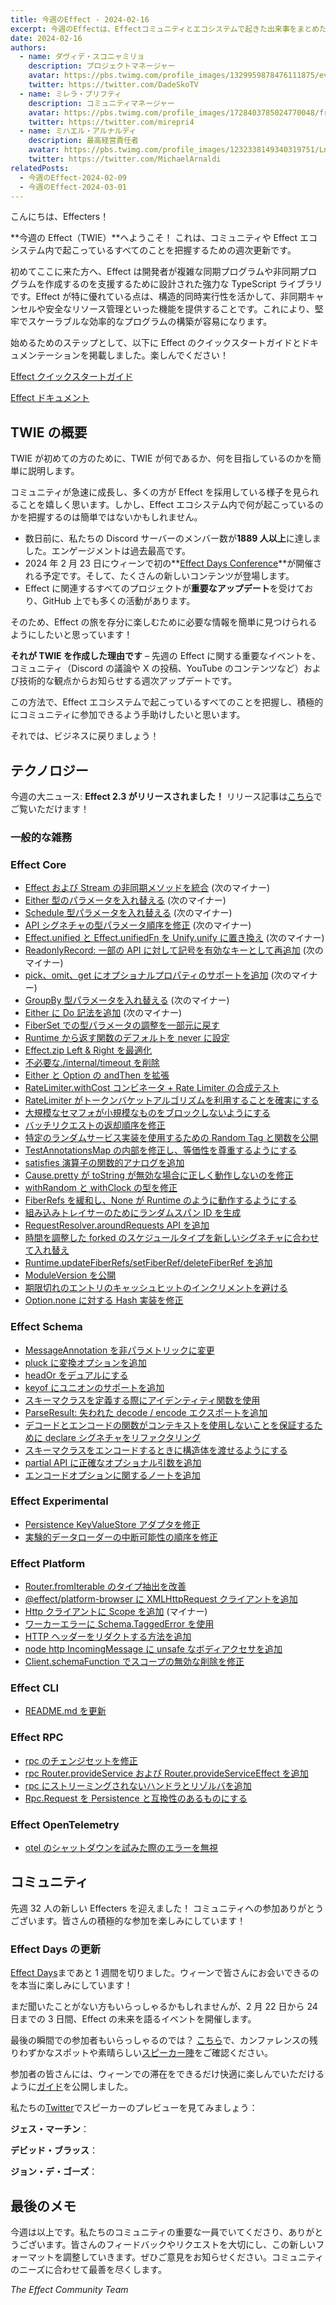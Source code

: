 ```yaml
---
title: 今週のEffect - 2024-02-16
excerpt: 今週のEffectは、Effectコミュニティとエコシステムで起きた出来事をまとめた週次ブログ記事です。ニュースや機能の変更を把握するのに役立ててください！
date: 2024-02-16
authors:
  - name: ダヴィデ・スコニャミリョ
    description: プロジェクトマネージャー
    avatar: https://pbs.twimg.com/profile_images/1329959878476111875/evHG8VX6_400x400.jpg
    twitter: https://twitter.com/DadeSkoTV
  - name: ミレラ・プリフティ
    description: コミュニティマネージャー
    avatar: https://pbs.twimg.com/profile_images/1728403785024770048/frKphayT_400x400.jpg
    twitter: https://twitter.com/mirepri4
  - name: ミハエル・アルナルディ
    description: 最高経営責任者
    avatar: https://pbs.twimg.com/profile_images/1232338149340319751/Ln9nNWyk_400x400.jpg
    twitter: https://twitter.com/MichaelArnaldi
relatedPosts:
  - 今週のEffect-2024-02-09
  - 今週のEffect-2024-03-01
---
```



こんにちは、Effecters！

**今週の Effect（TWIE）**へようこそ！ これは、コミュニティや Effect エコシステム内で起こっているすべてのことを把握するための週次更新です。

初めてここに来た方へ、Effect は開発者が複雑な同期プログラムや非同期プログラムを作成するのを支援するために設計された強力な TypeScript ライブラリです。Effect が特に優れている点は、構造的同時実行性を活かして、非同期キャンセルや安全なリソース管理といった機能を提供することです。これにより、堅牢でスケーラブルな効率的なプログラムの構築が容易になります。

始めるためのステップとして、以下に Effect のクイックスタートガイドとドキュメンテーションを掲載しました。楽しんでください！

[Effect クイックスタートガイド](/docs/quickstart)

[Effect ドキュメント](/docs/introduction)

## TWIE の概要

TWIE が初めての方のために、TWIE が何であるか、何を目指しているのかを簡単に説明します。

コミュニティが急速に成長し、多くの方が Effect を採用している様子を見られることを嬉しく思います。しかし、Effect エコシステム内で何が起こっているのかを把握するのは簡単ではないかもしれません。

- 数日前に、私たちの Discord サーバーのメンバー数が**1889 人以上**に達しました。エンゲージメントは過去最高です。
- 2024 年 2 月 23 日にウィーンで初の**[Effect Days Conference](/events/effect-days)**が開催される予定です。そして、たくさんの新しいコンテンツが登場します。
- Effect に関連するすべてのプロジェクトが**重要なアップデート**を受けており、GitHub 上でも多くの活動があります。

そのため、Effect の旅を存分に楽しむために必要な情報を簡単に見つけられるようにしたいと思っています！

**それが TWIE を作成した理由です** – 先週の Effect に関する重要なイベントを、コミュニティ（Discord の議論や X の投稿、YouTube のコンテンツなど）および技術的な観点からお知らせする週次アップデートです。

この方法で、Effect エコシステムで起こっているすべてのことを把握し、積極的にコミュニティに参加できるよう手助けしたいと思います。

それでは、ビジネスに戻りましょう！

## テクノロジー

今週の大ニュース: **Effect 2.3 がリリースされました！** リリース記事は[こちら](https://effect.website/blog/release-2.3)でご覧いただけます！

### 一般的な雑務

### Effect Core

- [Effect および Stream の非同期メソッドを統合](https://github.com/Effect-TS/effect/pull/2087) (次のマイナー)
- [Either 型のパラメータを入れ替える](https://github.com/Effect-TS/effect/pull/2102) (次のマイナー)
- [Schedule 型パラメータを入れ替える](https://github.com/Effect-TS/effect/pull/2155) (次のマイナー)
- [API シグネチャの型パラメータ順序を修正](https://github.com/Effect-TS/effect/pull/2156) (次のマイナー)
- [Effect.unified と Effect.unifiedFn を Unify.unify に置き換え](https://github.com/Effect-TS/effect/pull/2158) (次のマイナー)
- [ReadonlyRecord: 一部の API に対して記号を有効なキーとして再追加](https://github.com/Effect-TS/effect/pull/2164) (次のマイナー)
- [pick、omit、get にオプショナルプロパティのサポートを追加](https://github.com/Effect-TS/effect/pull/2161) (次のマイナー)
- [GroupBy 型パラメータを入れ替える](https://github.com/Effect-TS/effect/pull/2169) (次のマイナー)
- [Either に Do 記法を追加](https://github.com/Effect-TS/effect/pull/2157) (次のマイナー)
- [FiberSet での型パラメータの調整を一部元に戻す](https://github.com/Effect-TS/effect/pull/2094)
- [Runtime から返す関数のデフォルトを never に設定](https://github.com/Effect-TS/effect/pull/2096)
- [Effect.zip Left & Right を最適化](https://github.com/Effect-TS/effect/pull/2099)
- [不必要な./internal/timeout を削除](https://github.com/Effect-TS/effect/pull/2098)
- [Either と Option の andThen を拡張](https://github.com/Effect-TS/effect/pull/2103)
- [RateLimiter.withCost コンビネータ + Rate Limiter の合成テスト](https://github.com/Effect-TS/effect/pull/2090)
- [RateLimiter がトークンバケットアルゴリズムを利用することを確実にする](https://github.com/Effect-TS/effect/pull/2097)
- [大規模なセマフォが小規模なものをブロックしないようにする](https://github.com/Effect-TS/effect/pull/2107)
- [バッチリクエストの返却順序を修正](https://github.com/Effect-TS/effect/pull/2114)
- [特定のランダムサービス実装を使用するための Random Tag と関数を公開](https://github.com/Effect-TS/effect/pull/2137)
- [TestAnnotationsMap の内部を修正し、等価性を尊重するようにする](https://github.com/Effect-TS/effect/pull/2138)
- [satisfies 演算子の関数的アナログを追加](https://github.com/Effect-TS/effect/pull/2080)
- [Cause.pretty が toString が無効な場合に正しく動作しないのを修正](https://github.com/Effect-TS/effect/pull/2143)
- [withRandom と withClock の型を修正](https://github.com/Effect-TS/effect/pull/2144)
- [FiberRefs を緩和し、None が Runtime のように動作するようにする](https://github.com/Effect-TS/effect/pull/2139)
- [組み込みトレイサーのためにランダムスパン ID を生成](https://github.com/Effect-TS/effect/pull/2147)
- [RequestResolver.aroundRequests API を追加](https://github.com/Effect-TS/effect/pull/2145)
- [時間を調整した forked のスケジュールタイプを新しいシグネチャに合わせて入れ替え](https://github.com/Effect-TS/effect/pull/2148)
- [Runtime.updateFiberRefs/setFiberRef/deleteFiberRef を追加](https://github.com/Effect-TS/effect/pull/2149)
- [ModuleVersion を公開](https://github.com/Effect-TS/effect/pull/2142)
- [期限切れのエントリのキャッシュヒットのインクリメントを避ける](https://github.com/Effect-TS/effect/pull/2159)
- [Option.none に対する Hash 実装を修正](https://github.com/Effect-TS/effect/pull/2165)

### Effect Schema

- [MessageAnnotation を非パラメトリックに変更](https://github.com/Effect-TS/effect/pull/2170)
- [pluck に変換オプションを追加](https://github.com/Effect-TS/effect/pull/2108)
- [headOr をデュアルにする](https://github.com/Effect-TS/effect/pull/2110)
- [keyof にユニオンのサポートを追加](https://github.com/Effect-TS/effect/pull/2111)
- [スキーマクラスを定義する際にアイデンティティ関数を使用](https://github.com/Effect-TS/effect/pull/2121)
- [ParseResult: 失われた decode / encode エクスポートを追加](https://github.com/Effect-TS/effect/pull/2124)
- [デコードとエンコードの関数がコンテキストを使用しないことを保証するために declare シグネチャをリファクタリング](https://github.com/Effect-TS/effect/pull/2123)
- [スキーマクラスをエンコードするときに構造体を渡せるようにする](https://github.com/Effect-TS/effect/pull/2128)
- [partial API に正確なオプショナル引数を追加](https://github.com/Effect-TS/effect/pull/2141)
- [エンコードオプションに関するノートを追加](https://github.com/Effect-TS/effect/pull/2166)

### Effect Experimental

- [Persistence KeyValueStore アダプタを修正](https://github.com/Effect-TS/effect/pull/2115)
- [実験的データローダーの中断可能性の順序を修正](https://github.com/Effect-TS/effect/pull/2163)

### Effect Platform

- [Router.fromIterable のタイプ抽出を改善](https://github.com/Effect-TS/effect/pull/2091)
- [@effect/platform-browser に XMLHttpRequest クライアントを追加](https://github.com/Effect-TS/effect/pull/2117)
- [Http クライアントに Scope を追加](https://github.com/Effect-TS/effect/pull/2119) (マイナー)
- [ワーカーエラーに Schema.TaggedError を使用](https://github.com/Effect-TS/effect/pull/2133)
- [HTTP ヘッダーをリダクトする方法を追加](https://github.com/Effect-TS/effect/pull/2122)
- [node http IncomingMessage に unsafe なボディアクセサを追加](https://github.com/Effect-TS/effect/pull/2150)
- [Client.schemaFunction でスコープの無効な削除を修正](https://github.com/Effect-TS/effect/pull/2152)

### Effect CLI

- [README.md を更新](https://github.com/Effect-TS/effect/pull/2125)

### Effect RPC

- [rpc のチェンジセットを修正](https://github.com/Effect-TS/effect/pull/2081)
- [rpc Router.provideService および Router.provideServiceEffect を追加](https://github.com/Effect-TS/effect/pull/2092)
- [rpc にストリーミングされないハンドラとリゾルバを追加](https://github.com/Effect-TS/effect/pull/2100)
- [Rpc.Request を Persistence と互換性のあるものにする](https://github.com/Effect-TS/effect/pull/2106)

### Effect OpenTelemetry

- [otel のシャットダウンを試みた際のエラーを無視](https://github.com/Effect-TS/effect/pull/2131)

## コミュニティ

先週 32 人の新しい Effecters を迎えました！ コミュニティへの参加ありがとうございます。皆さんの積極的な参加を楽しみにしています！

### Effect Days の更新

[Effect Days](/events/effect-days)まであと 1 週間を切りました。ウィーンで皆さんにお会いできるのを本当に楽しみにしています！

まだ聞いたことがない方もいらっしゃるかもしれませんが、2 月 22 日から 24 日までの 3 日間、Effect の未来を語るイベントを開催します。

最後の瞬間での参加者もいらっしゃるのでは？ [こちら](/events/effect-days#ticket)で、カンファレンスの残りわずかなスポットや素晴らしい[スピーカー陣](/events/effect-days#speakers)をご確認ください。

参加者の皆さんには、ウィーンでの滞在をできるだけ快適に楽しんでいただけるように[ガイド](https://effect.website/events/effect-days/vienna-travel-guide)を公開しました。

私たちの[Twitter](https://twitter.com/EffectTS_)でスピーカーのプレビューを見てみましょう：

**ジェス・マーチン**：

<Tweet id="1757011672147824734" />

**デビッド・ブラッス**：

<Tweet id="1757742770637160854" />

**ジョン・デ・ゴーズ**：

<Tweet id="1758452635366007185" />

## 最後のメモ

今週は以上です。私たちのコミュニティの重要な一員でいてくださり、ありがとうございます。皆さんのフィードバックやリクエストを大切にし、この新しいフォーマットを調整していきます。ぜひご意見をお知らせください。コミュニティのニーズに合わせて最善を尽くします。

_The Effect Community Team_
